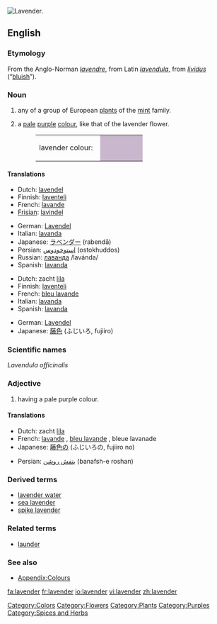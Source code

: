 [[Image:Topped lavender.jpg|thumb|right|Lavender.]]
{{wikipedia}}
==English==

===Etymology===
From the Anglo-Norman ''[[lavendre]]'', from Latin ''[[lavendula]]'', from ''[[lividus]]'' (“[[bluish]]”).

===Noun===
{{en-noun|s|-}}

# any of a group of European [[plant]]s of the [[mint]] family.
# {{colour}} a [[pale]] [[purple]] [[color|colour]], like that of the lavender flower.
#:<table><tr><td>lavender colour: &nbsp;</td><td bgcolor="#C9B8CD" width="80">&nbsp; </td></tr></table>

====Translations====
{{trans-top|plant}}
*Dutch: [[lavendel]]
*Finnish: [[laventeli]]
*French: [[lavande]] {{f}}
*[[Frisian]]: [[lavindel]]
{{trans-mid}}
*German: [[Lavendel]] {{m}}
*Italian: [[lavanda]] {{f}}
*Japanese: [[ラベンダー]] (rabendā)
*Persian: [[استوخودوس]] (ostokhuddos)
*Russian: [[лаванда]] /lavánda/ {{f}}
*Spanish: [[lavanda]]
{{trans-bottom}}

{{trans-top|colour}}
*Dutch: zacht [[lila]]
*Finnish: [[laventeli]]
*French: [[bleu lavande]] {{m}}
*Italian: [[lavanda]] {{f}}
*Spanish: [[lavanda]]
{{trans-mid}}
*German: [[Lavendel]] {{m}}
*Japanese: [[藤色]] (ふじいろ, fujiiro)
{{trans-bottom}}

===Scientific names===
''Lavendula officinalis''

===Adjective===
{{en-adj}}

# {{colour}} having a pale purple colour.

====Translations====
{{trans-top|colour}}
*Dutch: zacht [[lila]]
*French: [[lavande]] {{mf}}, [[bleu lavande]] {{m}}, bleue lavanade {{f}}
*Japanese: [[藤色]]の (ふじいろの, fujiiro no)
{{trans-mid}}
*Persian: [[بنفش روشن]] (banafsh-e roshan)
{{trans-bottom}}

===Derived terms===
*[[lavender water]]
*[[sea lavender]]
*[[spike lavender]]

===Related terms===
*[[launder]]

===See also===
*[[Wiktionary_Appendix:Colours|Appendix:Colours]]

[[Category:Colors]]
[[Category:Flowers]]
[[Category:Plants]]
[[Category:Purples]]
[[Category:Spices and Herbs]]

[[fa:lavender]]
[[fr:lavender]]
[[io:lavender]]
[[vi:lavender]]
[[zh:lavender]]
